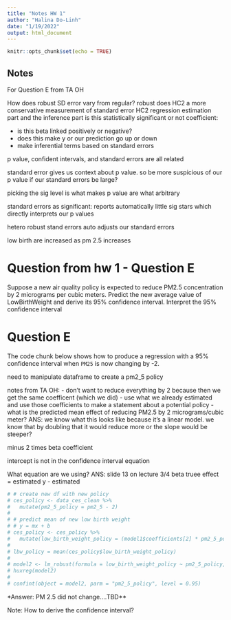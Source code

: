 ```yaml
---
title: "Notes HW 1"
author: "Halina Do-Linh"
date: "1/19/2022"
output: html_document
---
```


```r
knitr::opts_chunk$set(echo = TRUE)
```

## Notes

For Question E from TA OH

How does robust SD error vary from regular? robust does HC2 a more
conservative measurement of standard error HC2 regression estimation
part and the inference part is this statistically significant or not
coefficient: 

- is this beta linked positively or negative? 
- does this make y or our prediction go up or down 
- make inferential terms based on standard errors

p value, confident intervals, and standard errors are all related

standard error gives us context about p value. so be more suspicious of
our p value if our standard errors be large?

picking the sig level is what makes p value are what arbitrary

standard errors as significant: reports automatically little sig stars
which directly interprets our p values

hetero robust stand errors auto adjusts our standard errors

low birth are increased as pm 2.5 increases

# Question from hw 1 - Question E

Suppose a new air quality policy is expected to reduce PM2.5 concentration by 2
micrograms per cubic meters. Predict the new average value of LowBirthWeight and
derive its 95% confidence interval. Interpret the 95% confidence interval

# Question E

\noindent The code chunk below shows how to produce a regression with a 95% confidence interval when `PM25` is now changing by -2.

need to manipulate dataframe to  create a pm2_5 policy 

notes from TA OH:
- don't want to reduce everything by 2 because then we get the same coefficent (which we did)
- use what we already estimated and use those coefficients to make a statement about a potential policy
- what is the predicted mean effect of reducing PM2.5 by 2 micrograms/cubic meter? ANS: we know what this looks like because it's a linear model. we know that by doubling that it would reduce more or the slope would be steeper? 

minus 2 times beta coefficient 

intercept is not in the confidence interval equation 

What equation are we using? ANS: slide 13 on lecture 3/4
beta truee effect = estimated y - estimated 

```r
# # create new df with new policy
# ces_policy <- data_ces_clean %>% 
#   mutate(pm2_5_policy = pm2_5 - 2)
# 
# # predict mean of new low birth weight
# # y = mx + b
# ces_policy <- ces_policy %>% 
#   mutate(low_birth_weight_policy = (model1$coefficients[2] * pm2_5_policy) + model1$coefficients[1])
#   
# lbw_policy = mean(ces_policy$low_birth_weight_policy)
# 
# model2 <- lm_robust(formula = low_birth_weight_policy ~ pm2_5_policy, data = ces_policy)
# huxreg(model2)
# 
# confint(object = model2, parm = "pm2_5_policy", level = 0.95)
```

\noindent **Answer: PM 2.5 did not change....TBD**

Note: How to derive the confidence interval? 